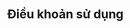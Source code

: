 
# Điều khoản sử dụng

<AdsByGoogle>
  <ins
    className="adsbygoogle"
    style={{ display: 'block' }}
    data-ad-client="ca-pub-5192881442581767"
    data-ad-slot="8722903447"
    data-ad-format="auto"
    data-full-width-responsive="true"
  ></ins>
</AdsByGoogle>

<Tabs groupId="lang" queryString>
  <TabItem value="vi" label="Tiếng Việt" default>
    <ContentVi />
  </TabItem>
  <TabItem value="en" label="English">
    <ContentEn />
  </TabItem>
</Tabs>
